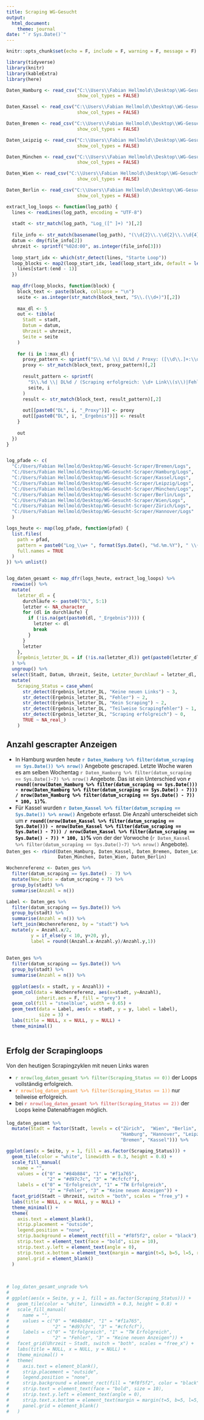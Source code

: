 ```yaml
---
title: Scraping WG-Gesucht
output: 
  html_document: 
    theme: journal
date: "`r Sys.Date()`"
---
```


```r
knitr::opts_chunk$set(echo = F, include = F, warning = F, message = F)

library(tidyverse)
library(knitr)
library(kableExtra)
library(here)

```

```r


Daten_Hamburg <- read_csv("C:\\Users\\Fabian Hellmold\\Desktop\\WG-Gesucht-Scraper\\Hamburg\\Daten\\Analysedaten\\Analysedaten.csv",
                          show_col_types = FALSE)

Daten_Kassel <- read_csv("C:\\Users\\Fabian Hellmold\\Desktop\\WG-Gesucht-Scraper\\Kassel\\Daten\\Analysedaten\\Analysedaten.csv",
                          show_col_types = FALSE)

Daten_Bremen <- read_csv("C:\\Users\\Fabian Hellmold\\Desktop\\WG-Gesucht-Scraper\\Bremen\\Daten\\Analysedaten\\Analysedaten.csv",
                          show_col_types = FALSE)

Daten_Leipzig <- read_csv("C:\\Users\\Fabian Hellmold\\Desktop\\WG-Gesucht-Scraper\\Leipzig\\Daten\\Analysedaten\\Analysedaten.csv",
                          show_col_types = FALSE)

Daten_München <- read_csv("C:\\Users\\Fabian Hellmold\\Desktop\\WG-Gesucht-Scraper\\München\\Daten\\Analysedaten\\Analysedaten.csv",
                          show_col_types = FALSE)

Daten_Wien <- read_csv("C:\\Users\\Fabian Hellmold\\Desktop\\WG-Gesucht-Scraper\\Wien\\Daten\\Analysedaten\\Analysedaten.csv",
                          show_col_types = FALSE)

Daten_Berlin <- read_csv("C:\\Users\\Fabian Hellmold\\Desktop\\WG-Gesucht-Scraper\\Berlin\\Daten\\Analysedaten\\Analysedaten.csv",
                          show_col_types = FALSE)
```

```r


extract_log_loops <- function(log_path) {
  lines <- readLines(log_path, encoding = "UTF-8")
  
  stadt <- str_match(log_path, "Log_([^ ]+) ")[,2]
  
  file_info <- str_match(basename(log_path), "(\\d{2}\\.\\d{2}\\.\\d{4}) \\{(\\d{1,2})\\}\\.txt")
  datum <- dmy(file_info[2])
  uhrzeit <- sprintf("%02d:00", as.integer(file_info[3]))
  
  loop_start_idx <- which(str_detect(lines, "Starte Loop"))
  loop_blocks <- map2(loop_start_idx, lead(loop_start_idx, default = length(lines)), \(start, end) {
    lines[start:(end - 1)]
  })
  
  map_dfr(loop_blocks, function(block) {
    block_text <- paste(block, collapse = "\n")
    seite <- as.integer(str_match(block_text, "S\\.(\\d+)")[,2])
    
    max_dl <- 5
    out <- tibble(
      Stadt = stadt,
      Datum = datum,
      Uhrzeit = uhrzeit,
      Seite = seite
    )
    
    for (i in 1:max_dl) {
      proxy_pattern <- sprintf("S\\.%d \\| DL%d / Proxy: ([\\d\\.]+:\\d+)", seite, i)
      proxy <- str_match(block_text, proxy_pattern)[,2]
      
      result_pattern <- sprintf(
        "S\\.%d \\| DL%d / (Scraping erfolgreich: \\d+ Link\\(s\\)|Fehler: .+|Keine neuen Links|Kein Scraping|Teilweise Scrapingfehler: .+)",
        seite, i
      )
      result <- str_match(block_text, result_pattern)[,2]
      
      out[[paste0("DL", i, "_Proxy")]] <- proxy
      out[[paste0("DL", i, "_Ergebnis")]] <- result
    }
    
    out
  })
}


log_pfade <- c(
  "C:/Users/Fabian Hellmold/Desktop/WG-Gesucht-Scraper/Bremen/Logs",
  "C:/Users/Fabian Hellmold/Desktop/WG-Gesucht-Scraper/Hamburg/Logs",
  "C:/Users/Fabian Hellmold/Desktop/WG-Gesucht-Scraper/Kassel/Logs",
  "C:/Users/Fabian Hellmold/Desktop/WG-Gesucht-Scraper/Leipzig/Logs",
  "C:/Users/Fabian Hellmold/Desktop/WG-Gesucht-Scraper/München/Logs",
  "C:/Users/Fabian Hellmold/Desktop/WG-Gesucht-Scraper/Berlin/Logs",
  "C:/Users/Fabian Hellmold/Desktop/WG-Gesucht-Scraper/Wien/Logs",
  "C:/Users/Fabian Hellmold/Desktop/WG-Gesucht-Scraper/Zürich/Logs",
  "C:/Users/Fabian Hellmold/Desktop/WG-Gesucht-Scraper/Hannover/Logs"
  )

logs_heute <- map(log_pfade, function(pfad) {
  list.files(
    path = pfad,
    pattern = paste0("Log_\\w+ ", format(Sys.Date(), "%d.%m.%Y"), " \\{\\d+\\}\\.txt"),
    full.names = TRUE
  )
}) %>% unlist()


log_daten_gesamt <- map_dfr(logs_heute, extract_log_loops) %>%
  rowwise() %>%
  mutate(
    letzter_dl = {
      durchläufe <- paste0("DL", 5:1)
      letzter <- NA_character_
      for (dl in durchläufe) {
        if (!is.na(get(paste0(dl, "_Ergebnis")))) {
          letzter <- dl
          break
        }
      }
      letzter
    },
    Ergebnis_letzter_DL = if (!is.na(letzter_dl)) get(paste0(letzter_dl, "_Ergebnis")) else NA_character_
  ) %>%
  ungroup() %>%
  select(Stadt, Datum, Uhrzeit, Seite, Letzter_Durchlauf = letzter_dl, Ergebnis_letzter_DL) %>%
  mutate(
    Scraping_Status = case_when(
      str_detect(Ergebnis_letzter_DL, "Keine neuen Links") ~ 3,
      str_detect(Ergebnis_letzter_DL, "Fehler") ~ 2,
      str_detect(Ergebnis_letzter_DL, "Kein Scraping") ~ 2,
      str_detect(Ergebnis_letzter_DL, "Teilweise Scrapingfehler") ~ 1,
      str_detect(Ergebnis_letzter_DL, "Scraping erfolgreich") ~ 0,
      TRUE ~ NA_real_)
    ) 


```


## Anzahl gescrapter Anzeigen

-   In Hamburg wurden heute [**`r Daten_Hamburg %>% filter(datum_scraping == Sys.Date()) %>% nrow()`**]{style="color: steelblue;"} Angebote gescraped. Letzte Woche waren es am selben Wochentag [**`r Daten_Hamburg %>% filter(datum_scraping == Sys.Date()-7) %>% nrow()`**]{style="color: grey;"} Angebote. Das ist ein Unterschied von [**`r round((nrow(Daten_Hamburg %>% filter(datum_scraping == Sys.Date())) - nrow(Daten_Hamburg %>% filter(datum_scraping == Sys.Date() - 7))) / nrow(Daten_Hamburg %>% filter(datum_scraping == Sys.Date() - 7)) * 100, 1)`%**]{style="color: black;"}.
-   Für Kassel wurden [**`r Daten_Kassel %>% filter(datum_scraping == Sys.Date()) %>% nrow()`**]{style="color: steelblue;"} Angebote erfasst. Die Anzahl unterscheidet sich um [**`r round((nrow(Daten_Kassel %>% filter(datum_scraping == Sys.Date())) - nrow(Daten_Kassel %>% filter(datum_scraping == Sys.Date() - 7))) / nrow(Daten_Kassel %>% filter(datum_scraping == Sys.Date() - 7)) * 100, 1)`%**]{style="color: black;"} von der der Vorwoche ([**`r Daten_Kassel %>% filter(datum_scraping == Sys.Date()-7) %>% nrow()`**]{style="color: grey;"} Angebote).

<div style="margin-bottom: -10px;"></div>

```r

Daten_ges <- rbind(Daten_Hamburg, Daten_Kassel, Daten_Bremen, Daten_Leipzig, 
                   Daten_München, Daten_Wien, Daten_Berlin)

Wochenreferenz <- Daten_ges %>%
  filter(datum_scraping == Sys.Date() - 7) %>%
  mutate(New_Date = datum_scraping + 7) %>%
  group_by(stadt) %>%
  summarise(Anzahl = n())

Label <- Daten_ges %>%
  filter(datum_scraping == Sys.Date()) %>%
  group_by(stadt) %>%
  summarise(Anzahl = n()) %>%
  left_join(Wochenreferenz, by = "stadt") %>%
  mutate(y = Anzahl.x/2,
         y = if_else(y < 10, y+20, y),
         label = round((Anzahl.x-Anzahl.y)/Anzahl.y,1))
  
  
Daten_ges %>%
  filter(datum_scraping == Sys.Date()) %>%
  group_by(stadt) %>%
  summarise(Anzahl = n()) %>%
  
  ggplot(aes(x = stadt, y = Anzahl)) +
  geom_col(data = Wochenreferenz, aes(x=stadt, y=Anzahl), 
           inherit.aes = F, fill = "grey") +
  geom_col(fill = "steelblue", width = 0.65) +
  geom_text(data = Label, aes(x = stadt, y = y, label = label),
            size = 3) +
  labs(title = NULL, x = NULL, y = NULL) +
  theme_minimal()
  
```

## Erfolg der Scrapingloops

Von den heutigen Scrapingzyklen mit neuen Links waren
<div style="margin-bottom: 2px;"></div>

-   [**`r nrow(log_daten_gesamt %>% filter(Scraping_Status == 0))`**]{style="color: #84b884;"} der Loops vollständig erfolgreich.
-   [**`r nrow(log_daten_gesamt %>% filter(Scraping_Status == 1))`**]{style="color: #f1a765;"} nur teilweise erfolgreich.
-   bei [**`r nrow(log_daten_gesamt %>% filter(Scraping_Status == 2))`**]{style="color: #d97c7c;"} der Loops keine Datenabfragen möglich.

<div style="margin-bottom: 20px;"></div>

```r


log_daten_gesamt %>% 
  mutate(Stadt = factor(Stadt, levels = c("Zürich",  "Wien", "Berlin", "München", 
                                          "Hamburg", "Hannover", "Leipzig",
                                          "Bremen", "Kassel"))) %>%

ggplot(aes(x = Seite, y = 1, fill = as.factor(Scraping_Status))) +  
  geom_tile(color = "white", linewidth = 0.3, height = 0.8) +
  scale_fill_manual(
    name = "", 
    values = c("0" = "#84b884", "1" = "#f1a765",
               "2" = "#d97c7c", "3" = "#cfcfcf"),
    labels = c("0" = "Erfolgreich", "1" = "TW Erfolgreich",
               "2" = "Fehler", "3" = "Keine neuen Anzeigen")) +
  facet_grid(Stadt ~ Uhrzeit, switch = "both", scales = "free_y") +
  labs(title = NULL, x = NULL, y = NULL) +
  theme_minimal() +
  theme(
    axis.text = element_blank(),
    strip.placement = "outside",
    legend.position = "none",
    strip.background = element_rect(fill = "#f8f5f2", color = "black"), 
    strip.text = element_text(face = "bold", size = 10), 
    strip.text.y.left = element_text(angle = 0),
    strip.text.x.bottom = element_text(margin = margin(t=5, b=5, l=5, r=5)),
    panel.grid = element_blank()
  )


```

<br>

```r


# log_daten_gesamt_ungrade %>%
# 
# ggplot(aes(x = Seite, y = 1, fill = as.factor(Scraping_Status))) +  
#   geom_tile(color = "white", linewidth = 0.3, height = 0.8) +
#   scale_fill_manual(
#     name = "", 
#     values = c("0" = "#84b884", "1" = "#f1a765",
#                "2" = "#d97c7c", "3" = "#cfcfcf"),
#     labels = c("0" = "Erfolgreich", "1" = "TW Erfolgreich",
#                "2" = "Fehler", "3" = "Keine neuen Anzeigen")) +
#   facet_grid(Uhrzeit ~ Stadt, switch = "both", scales = "free_x") +
#   labs(title = NULL, x = NULL, y = NULL) +
#   theme_minimal() +
#   theme(
#     axis.text = element_blank(),
#     strip.placement = "outside",
#     legend.position = "none",
#     strip.background = element_rect(fill = "#f8f5f2", color = "black"), 
#     strip.text = element_text(face = "bold", size = 10), 
#     strip.text.y.left = element_text(angle = 0),
#     strip.text.x.bottom = element_text(margin = margin(t=5, b=5, l=5, r=5)),
#     panel.grid = element_blank()
#   )


```
